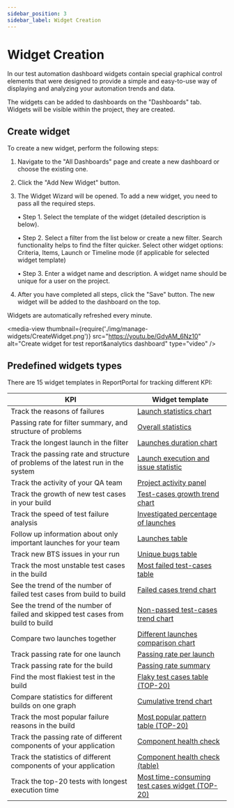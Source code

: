 ```yaml
---
sidebar_position: 3
sidebar_label: Widget Creation
---
```


# Widget Creation

In our test automation dashboard widgets contain special graphical control elements that were designed to provide a simple and
easy-to-use way of displaying and analyzing your automation trends and data.

The widgets can be added to dashboards on the "Dashboards" tab. Widgets will be visible within the project, they are created.

## Create widget

To create a new widget, perform the following steps:

1. Navigate to the "All Dashboards" page and create a new dashboard or choose the existing one.

2. Click the "Add New Widget" button.

3. The Widget Wizard will be opened. To add a new widget, you need to pass all the required steps.

    • Step 1. Select the template of the widget (detailed description is below).

    • Step 2. Select a filter from the list below or create a new filter. Search functionality helps to find the filter quicker. Select other widget options: Criteria, Items, Launch or Timeline mode (if applicable for selected widget template)

    • Step 3. Enter a widget name and description.
      A widget name should be unique for a user on the project.

4. After you have completed all steps, click the "Save" button. The new widget will be added to the dashboard on the top.

Widgets are automatically refreshed every minute.

<media-view thumbnail={require('./img/manage-widgets/CreateWidget.png')} src="https://youtu.be/GdyAM_6Nz10" alt="Create widget for test report&analytics dashboard" type="video" />

## Predefined widgets types

There are 15 widget templates in ReportPortal for tracking different KPI:

| KPI                                                                              | Widget template                                                        |
|----------------------------------------------------------------------------------|------------------------------------------------------------------------|
| Track the reasons of failures                                                    | [Launch statistics chart](./LaunchStatisticsChart)                     |
| Passing rate for filter summary, and structure of problems                       | [Overall statistics](./OverallStatistics)                              |
| Track the longest launch in the filter                                           | [Launches duration chart](./LaunchesDurationChart)                     |
| Track the passing rate and structure of problems of the latest run in the system | [Launch execution and issue statistic](./LaunchExecutionAndIssueStatistic) |
| Track the activity of your QA team                                               | [Project activity panel](./ProjectActivityPanel)                       |
| Track the growth of new test cases in your build                                 | [Test-cases growth trend chart](./TestCasesGrowthTrendChart)           |
| Track the speed of test failure analysis                                         | [Investigated percentage of launches](./InvestigatedPercentageOfLaunches) |
| Follow up information about only important launches for your team                | [Launches table](./LaunchesTable)                                      |
| Track new BTS issues in your run                                                 | [Unique bugs table](./UniqueBugsTable)                                 |
| Track the most unstable test cases in the build                                  | [Most failed test-cases table](./MostFailedTestCasesTableTop20)             |
| See the trend of the number of failed test cases from build to build             | [Failed cases trend chart](./FailedCasesTrendChart)                    |
| See the trend of the number of failed and skipped test cases from build to build | [Non-passed test-cases trend chart](./NonPassedTestCasesTrendChart)    |
| Compare two launches together                                                    | [Different launches comparison chart](./DifferentLaunchesComparisonChart) |
| Track passing rate for one launch                                                | [Passing rate per launch](./PassingRatePerLaunch)                      |
| Track passing rate for the build                                                 | [Passing rate summary](./PassingRateSummary)                           |
| Find the most flakiest test in the build                                         | [Flaky test cases table (TOP-20)](./FlakyTestCasesTableTop20)               |
| Compare statistics for different builds on one graph                             | [Cumulative trend chart](./CumulativeTrendChart)                       |
| Track the most popular failure reasons in the build                              | [Most popular pattern table (TOP-20)](./MostPopularPatternTableTop20)       |
| Track the passing rate of different components of your application               | [Component health check](./ComponentHealthCheck)                       |
| Track the statistics of different components of your application                 | [Component health check (table)](./TableComponentHealthCheck)          |
| Track the top-20 tests with longest execution time                               | [Most time-consuming test cases widget (TOP-20)](./MostTimeConsumingTestCasesWidgetTop20)                |
